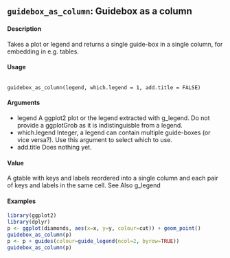 ## ``guidebox_as_column``:  Guidebox as a column

#### Description
Takes a plot or legend and returns a single guide-box in a single column, for embedding in e.g.
tables.

#### Usage

<pre><code>
guidebox_as_column(legend, which.legend = 1, add.title = FALSE)
</code></pre>

#### Arguments
* legend A ggplot2 plot or the legend extracted with g_legend. Do not provide a ggplotGrob
as it is indistinguisble from a legend.
* which.legend Integer, a legend can contain multiple guide-boxes (or vice versa?). Use this
argument to select which to use.
* add.title Does nothing yet.

#### Value
A gtable with keys and labels reordered into a single column and each pair of keys and labels in
the same cell.
See Also
g_legend

#### Examples

```r
library(ggplot2)
library(dplyr)
p <- ggplot(diamonds, aes(x=x, y=y, colour=cut)) + geom_point()
guidebox_as_column(p)
p <- p + guides(colour=guide_legend(ncol=2, byrow=TRUE))
guidebox_as_column(p)
```
